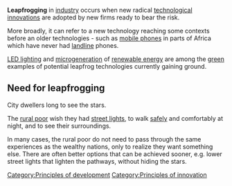 '''Leapfrogging''' in [[industry]] occurs when new radical [[technological]] [[innovations]] are adopted by new firms ready to bear the risk.

More broadly, it can refer to a new technology reaching some contexts before an older technologies - such as [[mobile phones]] in parts of Africa which have never had [[landline]] phones.

[[LED lighting]] and [[microgeneration]] of [[renewable energy]] are among the [[green]] examples of potential leapfrog technologies currently gaining ground.

== Need for leapfrogging ==

City dwellers long to see the stars.

The [[rural poor]] wish they had [[street lights]], to walk [[safe]]ly and comfortably at night, and to see their surroundings.

In many cases, the rural poor do not need to pass through the same experiences as the wealthy nations, only to realize they want something else. There are often better options that can be achieved sooner, e.g. lower street lights that lighten the pathways, without hiding the stars.

{{stub}}

[[Category:Principles of development]]
[[Category:Principles of innovation]]